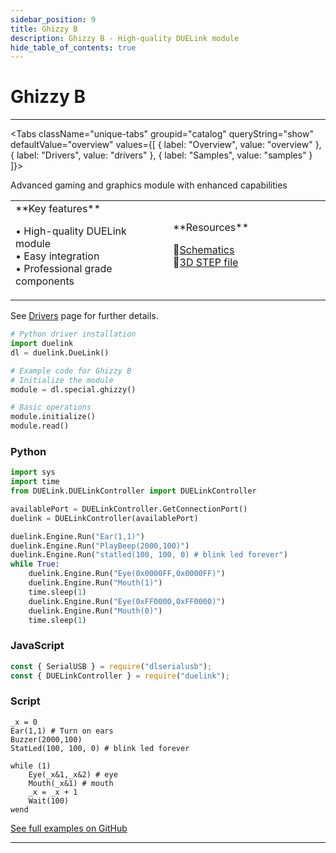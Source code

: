 ```yaml
---
sidebar_position: 9
title: Ghizzy B
description: Ghizzy B - High-quality DUELink module
hide_table_of_contents: true
---
```



# Ghizzy B

<ImageSection 
  product="spghizzy-b"
  tagline="High-quality DUELink module"
/>

---

<Tabs className="unique-tabs" groupid="catalog" queryString="show" defaultValue="overview"
  values={[
    {
        label: "Overview",
        value: "overview"
    },
    {
        label: "Drivers",
        value: "drivers"
    },
    {
        label: "Samples",
        value: "samples"
    }
]}>

<TabItem value="overview">

Advanced gaming and graphics module with enhanced capabilities

<table><td width='50%'>
**Key features**

• High-quality DUELink module<br/>
• Easy integration<br/>
• Professional grade components<br/>

</td><td width='50%'>
**Resources**
 
📄[Schematics](/sch/gdl-spghizzy-b.pdf)<br/>
🔩[3D STEP file](/3d/gdl-spghizzy-b.step)<br/>
</td></table>

</TabItem>

<TabItem value="drivers">

See [Drivers](/docs/engine/drivers) page for further details.

```python
# Python driver installation
import duelink
dl = duelink.DueLink()

# Example code for Ghizzy B
# Initialize the module
module = dl.special.ghizzy()

# Basic operations
module.initialize()
module.read()
```

</TabItem>

<TabItem value="samples">

### Python

```python
import sys
import time
from DUELink.DUELinkController import DUELinkController

availablePort = DUELinkController.GetConnectionPort()
duelink = DUELinkController(availablePort)

duelink.Engine.Run("Ear(1,1)")
duelink.Engine.Run("PlayBeep(2000,100)")
duelink.Engine.Run("statled(100, 100, 0) # blink led forever")
while True:
    duelink.Engine.Run("Eye(0x0000FF,0x0000FF)")
    duelink.Engine.Run("Mouth(1)")
    time.sleep(1)
    duelink.Engine.Run("Eye(0xFF0000,0xFF0000)")
    duelink.Engine.Run("Mouth(0)")
    time.sleep(1)
```

### JavaScript

```javascript
const { SerialUSB } = require("dlserialusb");
const { DUELinkController } = require("duelink");
```

### Script

```basic
_x = 0
Ear(1,1) # Turn on ears
Buzzer(2000,100)
StatLed(100, 100, 0) # blink led forever

while (1)
    Eye(_x&1,_x&2) # eye
    Mouth(_x&1) # mouth
    _x = _x + 1
    Wait(100)
wend

```

[See full examples on GitHub](https://github.com/ghi-electronics/duelink-website/tree/main/static/code/samples)

</TabItem>

</Tabs>

---

<OrderSection
    product="DUELink Ghizzy B"
    partnumber="GDL-SPGHIZZY-B"
    price="$19.99"
/>
